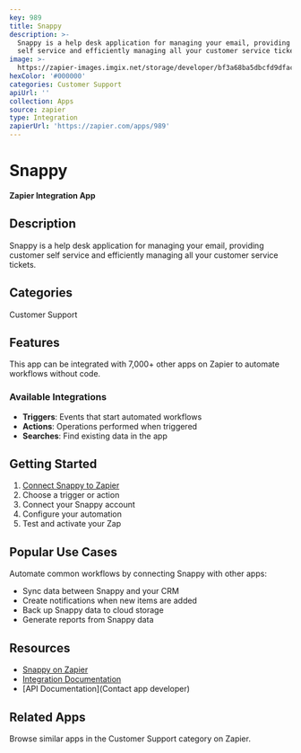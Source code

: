 ```yaml
---
key: 989
title: Snappy
description: >-
  Snappy is a help desk application for managing your email, providing customer
  self service and efficiently managing all your customer service tickets.
image: >-
  https://zapier-images.imgix.net/storage/developer/bf3a68ba5dbcfd9dfacc2e64b154b25f.png?auto=format%2Ccompress&ixlib=python-3.0.0&q=50
hexColor: '#000000'
categories: Customer Support
apiUrl: ''
collection: Apps
source: zapier
type: Integration
zapierUrl: 'https://zapier.com/apps/989'
---
```

# Snappy

**Zapier Integration App**

## Description

Snappy is a help desk application for managing your email, providing customer self service and efficiently managing all your customer service tickets.

## Categories

Customer Support

## Features

This app can be integrated with 7,000+ other apps on Zapier to automate workflows without code.

### Available Integrations

- **Triggers**: Events that start automated workflows
- **Actions**: Operations performed when triggered
- **Searches**: Find existing data in the app

## Getting Started

1. [Connect Snappy to Zapier](https://zapier.com/apps/989)
2. Choose a trigger or action
3. Connect your Snappy account
4. Configure your automation
5. Test and activate your Zap

## Popular Use Cases

Automate common workflows by connecting Snappy with other apps:

- Sync data between Snappy and your CRM
- Create notifications when new items are added
- Back up Snappy data to cloud storage
- Generate reports from Snappy data

## Resources

- [Snappy on Zapier](https://zapier.com/apps/989)
- [Integration Documentation](https://zapier.com/apps/989/integrations)
- [API Documentation](Contact app developer)

## Related Apps

Browse similar apps in the Customer Support category on Zapier.
